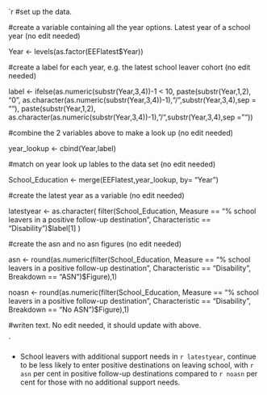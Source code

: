 


`r 
#set up the data.


#create a variable containing all the year options. Latest year of a school year (no edit needed)

Year <- levels(as.factor(EEFlatest$Year))

#create a label for each year, e.g. the latest school leaver cohort (no edit needed)

label <- ifelse(as.numeric(substr(Year,3,4))-1 < 10, paste(substr(Year,1,2), "0", as.character(as.numeric(substr(Year,3,4))-1),"/",substr(Year,3,4),sep = ""),
                paste(substr(Year,1,2), as.character(as.numeric(substr(Year,3,4))-1),"/",substr(Year,3,4),sep = ""))

#combine the 2 variables above to make a look up (no edit needed)

year_lookup <- cbind(Year,label)

#match on year look up lables to the data set (no edit needed)

School_Education <- merge(EEFlatest,year_lookup, by= "Year")

#create the latest year as a variable (no edit needed)

latestyear <- as.character( filter(School_Education, Measure == "% school leavers in a positive follow-up destination",
                                   Characteristic == "Disability")$label[1] )

#create the asn and no asn figures (no edit needed)

asn <- round(as.numeric(filter(School_Education, Measure == "% school leavers in a positive follow-up destination",
                            Characteristic == "Disability",  Breakdown == "ASN")$Figure),1)

noasn <- round(as.numeric(filter(School_Education, Measure == "% school leavers in a positive follow-up destination",
                               Characteristic == "Disability",  Breakdown == "No ASN")$Figure),1)

#writen text. No edit needed, it should update with above.

`

* School leavers with additional support needs in `r latestyear`, continue to be less likely to enter positive destinations on leaving school, with `r asn` 
	per cent in positive follow-up destinations compared to `r noasn` per cent for those with no additional support needs.
